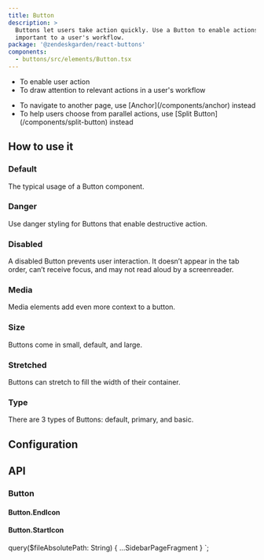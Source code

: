 ```yaml
---
title: Button
description: >
  Buttons let users take action quickly. Use a Button to enable actions or decisions that are
  important to a user's workflow.
package: '@zendeskgarden/react-buttons'
components:
  - buttons/src/elements/Button.tsx
---
```


<Usage>
  <Use>
    <ul>
      <li>To enable user action</li>
      <li>To draw attention to relevant actions in a user's workflow</li>
    </ul>
  </Use>
  <Misuse>
    <ul>
      <li>
        <Markdown>To navigate to another page, use [Anchor](/components/anchor) instead</Markdown>
      </li>
      <li>
        <Markdown>
          To help users choose from parallel actions, use [Split Button](/components/split-button)
          instead
        </Markdown>
      </li>
    </ul>
  </Misuse>
</Usage>

## How to use it

### Default

The typical usage of a Button component.


<CodeExample code={ButtonDefaultCode}>
  <ButtonDefault />
</CodeExample>

### Danger

Use danger styling for Buttons that enable destructive action.


<CodeExample code={ButtonDangerCode}>
  <ButtonDanger />
</CodeExample>

### Disabled

A disabled Button prevents user interaction. It doesn’t appear in the tab order, can’t receive focus, and may not read
aloud by a screenreader.


<CodeExample code={ButtonDisabledCode}>
  <ButtonDisabled />
</CodeExample>

### Media

Media elements add even more context to a button.


<CodeExample code={ButtonMediaCode}>
  <ButtonMedia />
</CodeExample>

### Size

Buttons come in small, default, and large.


<CodeExample code={ButtonSizesCode}>
  <ButtonSizes />
</CodeExample>

### Stretched

Buttons can stretch to fill the width of their container.


<CodeExample code={ButtonStretchedCode}>
  <ButtonStretched />
</CodeExample>

### Type

There are 3 types of Buttons: default, primary, and basic.


<CodeExample code={ButtonTypesCode}>
  <ButtonTypes />
</CodeExample>

## Configuration

<Configuration reactPackage={props.data.mdx.package} components={props.data.mdx.components} />

## API

### Button

<PropSheet components={props.data.mdx.components} componentName="button" />

#### Button.EndIcon

#### Button.StartIcon


  query($fileAbsolutePath: String) {
    ...SidebarPageFragment
  }
`;
